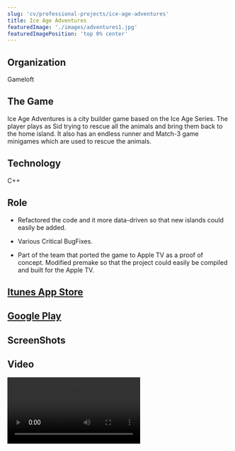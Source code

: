 ```yaml
---
slug: 'cv/professional-projects/ice-age-adventures'
title: Ice Age Adventures
featuredImage: './images/adventures1.jpg'
featuredImagePosition: 'top 0% center'
---
```



## Organization

Gameloft

## The Game

Ice Age Adventures is a city builder game based on the Ice Age Series. The player plays as Sid trying to rescue all the animals and bring them back to the home island. It also has an endless runner and Match-3 game minigames which are used to rescue the animals.

## Technology

C++

## Role

-   Refactored the code and it more data-driven so that new islands could easily be added.

-   Various Critical BugFixes.

-   Part of the team that ported the game to Apple TV as a proof of concept. Modified premake so that the project could easily be compiled and built for the Apple TV.

## [Itunes App Store](https://itunes.apple.com/app/id632437966)

## [Google Play](https://play.google.com/store/apps/details?id=com.gameloft.android.ANMP.GloftIVHM)

## ScreenShots

<ImageGallery relativeDirectory={props.path} />

## Video

<Video src="https://www.youtube.com/embed/9R7CWVYFrtc" title="Ice Age Adventure Video" />
